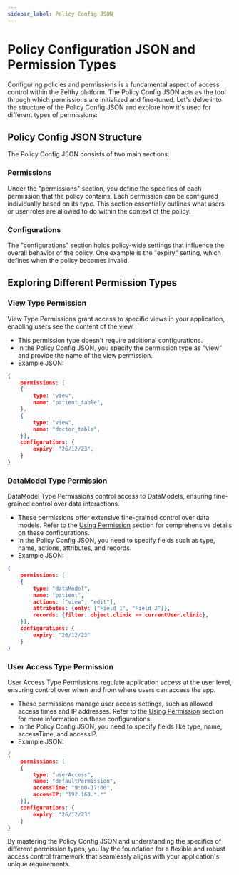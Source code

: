 ```yaml
---
sidebar_label: Policy Config JSON
---
```


# Policy Configuration JSON and Permission Types

Configuring policies and permissions is a fundamental aspect of access control within the Zelthy platform. The Policy Config JSON acts as the tool through which permissions are initialized and fine-tuned. Let's delve into the structure of the Policy Config JSON and explore how it's used for different types of permissions:

## Policy Config JSON Structure

The Policy Config JSON consists of two main sections:

### Permissions
Under the "permissions" section, you define the specifics of each permission that the policy contains. Each permission can be configured individually based on its type. This section essentially outlines what users or user roles are allowed to do within the context of the policy.

### Configurations
The "configurations" section holds policy-wide settings that influence the overall behavior of the policy. One example is the "expiry" setting, which defines when the policy becomes invalid.

## Exploring Different Permission Types

### View Type Permission

View Type Permissions grant access to specific views in your application, enabling users see the content of the view.

- This permission type doesn't require additional configurations.
- In the Policy Config JSON, you specify the permission type as "view" and provide the name of the view permission.
- Example JSON:
```json
{
    permissions: [
    {
        type: "view",
        name: "patient_table",
    },
    {
        type: "view",
        name: "doctor_table",
    }],
    configurations: {
        expiry: "26/12/23",
    }
}
```

### DataModel Type Permission

DataModel Type Permissions control access to DataModels, ensuring fine-grained control over data interactions.

- These permissions offer extensive fine-grained control over data models. Refer to the [Using Permission](../permissions/using-permissions#2-data-model-permission) section for comprehensive details on these configurations.
- In the Policy Config JSON, you need to specify fields such as type, name, actions, attributes, and records.
- Example JSON:
```json
{
    permissions: [
    {
        type: "dataModel",
        name: "patient",
        actions: ["view", "edit"],
        attributes: {only: ["Field 1", "Field 2"]},
        records: {filter: object.clinic == currentUser.clinic},
    }],
    configurations: {
        expiry: "26/12/23"
    }
}
```

### User Access Type Permission

User Access Type Permissions regulate application access at the user level, ensuring control over when and from where users can access the app.

- These permissions manage user access settings, such as allowed access times and IP addresses. Refer to the [Using Permission](../permissions/using-permissions#3-user-access-permission) section for more information on these configurations.
- In the Policy Config JSON, you need to specify fields like type, name, accessTime, and accessIP.
- Example JSON:
```json
{
    permissions: [
    {
        type: "userAccess",
        name: "defaultPermission",
        accessTime: "9:00-17:00",
        accessIP: "192.168.*.*"
    }],
    configurations: {
        expiry: "26/12/23"
    }
}
```

By mastering the Policy Config JSON and understanding the specifics of different permission types, you lay the foundation for a flexible and robust access control framework that seamlessly aligns with your application's unique requirements.